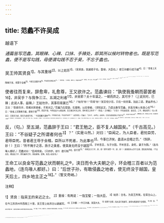 ```yaml
---
---
---
```

title: 范蠡不许吴成
---



越语下

*通篇皆写范蠡，其眼辣、心辣、口抹、手辣处，即其所以候时转物者也。既是写范蠡，便不是写勾践，毋便谓勾践不忍于昊，不忘于蠡也。*

吴王帅其贤良<sup>1】，与其重禄<sup>2】，以上姑苏<sup>3】。（吴贤良，犹越君子也。重禄，大臣也。）使王孙雒行成于越<sup>4】，曰：“昔者上天降祸于吴，得罪于会稽<sup>5】。今君王其图不谷<sup>6】，不谷请复会稽之和<sup>7】。”（辞甘甚。）王弗忍，欲许之。范蠡进谏曰<sup>8】：“臣闻之，圣人之功，时为之庸<sup>9】。（二句叶。）得时弗成，天有还形<sup>10】。（二句叶。）天节不远<sup>11】，五年复反<sup>12】，小凶则近<sup>13】，大凶则远<sup>14】。（四句叶。）先人有言曰：“伐柯者其则不远<sup>15】。＇今君王不断，其忘会稽之事乎？”（范蠡辣。）王曰：“诺。”不许。（“诺”是诺范蠡，“不许”是辞使者。）

使者往而复来，辞愈卑，礼愈尊，王又欲许之。范蠡谏曰：“孰使我蚤朝而晏罢者<sup>16】，非吴乎？与我争三江、五湖之利者<sup>17】，非吴耶？夫十年谋之，一朝而弃之，其可乎？（上说天时，巳辣；此说人事，益辣。）王姑勿许，其事将易冀已<sup>18】。”（“姑勿”妙！“将易”妙！犹言但少忍，只在一刻完事。加此二语，更益养也。）王曰：“吾欲勿许，而难对其使者，子其对之。”范蠡乃左提鼓，右援枹，以应使者，（须知此文，乃是出象写范蠡，非真鸟喙人有良心也<sup>19】。）曰：“昔者上天降祸于越，委制于昊<sup>20】，而吴不受。今将反此义以报此祸，吾王敢无听天之命，而听君王之命乎？”（奇语。）王孙雒曰：“子范子（不知是宿望，是旧交，三字，便如闻声。）先人有言曰：无助天为虐，助天为虐者不祥。＇今吴稻蟹不遗种<sup>20】，子将助天为虐，不忌其不祥乎？”（哀音彻耳。）范蠡曰：“王孙子，（亦呼之，如闻声。）昔吾先君固周室之不成子也<sup>2】，故滨于东海之陂<sup>2】，鼋鼍鱼鳖之与处，而蛙黾之与同渚，余虽靦然而人面哉<sup>2】，吾犹禽兽也，又安知是諓諓者乎？”（妙绝，妙绝！奇情，奇文。一味只是辣。）王孙雒曰：“子范子将助天为虐，助天为虐不祥。雒请反辞于王2。”（范不接此语，妙！王又重理此语，妙！）范蠡曰：“君王已委制于执事之人矣。子往矣，无使执事之人得罪于子。”（妙绝，妙绝！一味纯是辣。）使者辞反<sup>19】。范蠡不报于王，击鼓兴师以随使者，至于姑苏之宫，不伤越民，遂灭吴。（一段毕。曰，另又一段。）

反，（句。）至五湖，范蠡辞于王曰：“君王勉之，臣不复人越国矣。”（千古高见。）王曰：“不谷疑子之所谓者何也<sup>3】？”（实是斗然。）对曰：“臣闻之，为人臣者，君忧臣劳，君辱臣死。昔者君王辱于会稽，臣所以不死者，为此事也<sup>3】。今事已济矣，蠡请从会稽之罚。”（饰辞，妙！）王曰：“所不掩子之恶，扬子之美者，使其身无终没于越国<sup>3】。子听吾言，与子分国。不听吾言，身死，妻子为戮。”（连鸟喙人都好。）范蠢对曰：“臣闻命矣。（只四字，妙1）君行制<sup>16】，臣行意<sup>5】。”（转笔又只六字，妙，妙！更不多赘一字，妙，妙！）遂乘轻舟以浮于五湖，莫知其所终极。（千古高见。细读此六字，即范蠡传已毕。别如耕海、居陶，皆后人蛇足也。）

王命工以良金写范蠡之状而朝礼之®，浃日而令大夫朝之＠，环会稽三百者以为范蠡地，（连鸟喙人都好。）曰：“后世子孙，有敢侵蠡之地者，使无终没于越国，皇天后土，四乡地主正之<sup>18】。”（誓文奇峭。）

<sup>注释】

<sup>1】贤良：指吴王的亲近之士。
<sup>2】重禄：有两说：一指宝璧；一指大臣。
<sup>3】姑苏：台名，为吴王所筑，在胥台山上，在今江苏苏州市西南三十里。吴王登上姑苏台以避越军。
<sup>4】王孙雒：一作王孙雄。吴国大夫。
<sup>5】得罪于会稽；指夫差打败越军，逼得勾践退保于会稽事。
<sup>6】图：谋。
<sup>7】请复会稽之和：请求依照越王退保会稽时的情况讲和。
<sup>8】范蠡：字少伯，越国大夫。辅佐越王勾践刻苦图强，卒灭吴国。
<sup>9】时为之庸：因天时以为功用。意即建功立业要善于利用时机。
<sup>10】天有还形：上天会反过来给以惩罚。还：反。形：通＂刑”，罚。
<sup>11】天节不远：意为天道循环往复，为期不远。
<sup>12】五年复反：言天道五年就要反复。
<sup>13】3小凶则近：意为不到五年就反受其报，所遭的祸就小。凶：祸。
<sup>14】大凶则远：意为反受其报的时间相距愈远，则遭的祸就大。
<sup>15】伐柯者其则不远：见《诗经·豳风·伐柯》：“伐柯伐柯，其则不远。”意为手里所执斧的斧柄就是要砍木作斧柄的榜样。意即榜样就在眼前，故言其则不远。则：准则、榜样。此喻吴昔不灭越，故有此败，此借鉴亦不远。
<sup>16】蚤：通“早”。晏罢：很晚罢朝。
<sup>17】五湖：即太湖。
<sup>18】其事将易冀已：灭吴这件事很容易就有希望了。
<sup>19】鸟喙人：指越王勾践。据《史记·越王勾践世家》范蠡给文种的信说：“越王为人长颈鸟喙。”
<sup>20】委制于吴：吉越国把国家命运奉献给吴国去掌握。
<sup>21】稻蟹：指蟹食稻为灾。
<sup>22】固：本来。周室之不成子：不齿于周室的不成国的子爵。据《周礼·地官·大司徒》：“诸子之地封疆方二百里。”即子爵国应有封疆方二百里，而越国只是广运百里的小国，故言周室之不成子。
<sup>23】滨：邻近。陂：涯岸。
<sup>24】黾（měng猛）：金线蛙。渚：水中小洲。此言越国人与水族杂居洲渚，文化未开。
<sup>25】毹（tiǎn忝）然：惭愧的样子。
<sup>26】浅浅（jiàn箭jiàn箭）：巧辩之言。此句言哪里晓得你这些巧辩的话。
<sup>27】反辞于王：回襄越王。
<sup>28】委制于执事之人矣：授权给办事的人了。
<sup>29】使者辞反：指使者王孙雒回吴报命。
<sup>30】不谷疑子之所谓者何也：我不晓得你说的话是什么意思？
<sup>31】为此事：为了灭昊复仇之事。
<sup>32】从：接受。会稽之罚：指越王退保会稽，君蒙耻辱，臣当以身殉国。言范蠡应受殉国之罚。
<sup>33】使其身无终没于越国：连上两句都是越王赌咒之词，意为如果我不掩盖你的过失，不表扬你的功绩，那将使自身终于不能死在越国。
<sup>34】君行制：你按照你的裁断行事。制：裁断。
<sup>35】臣行意：我按照自己的意志行事。
<sup>36】良金：好的金属。写范蠡之状：摹仿范蠡的形状铸成金像。
<sup>37】浃（jiā佳）日：即浃旬，每隔十天。
<sup>38】四乡地主：四方的土地之神。正之：犹作为见证。正：证明。